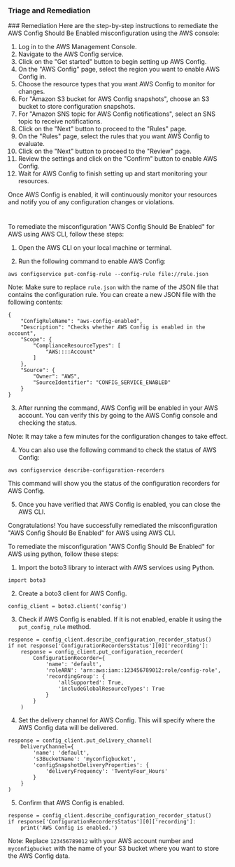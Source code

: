 
### Triage and Remediation
<Tabs>
<Tab title='Remediation'>
### Remediation

<AccordionGroup>
<Accordion title='Using Console' defaultOpen='true'>
Here are the step-by-step instructions to remediate the AWS Config Should Be Enabled misconfiguration using the AWS console:

1. Log in to the AWS Management Console.
2. Navigate to the AWS Config service.
3. Click on the "Get started" button to begin setting up AWS Config.
4. On the "AWS Config" page, select the region you want to enable AWS Config in.
5. Choose the resource types that you want AWS Config to monitor for changes.
6. For "Amazon S3 bucket for AWS Config snapshots", choose an S3 bucket to store configuration snapshots.
7. For "Amazon SNS topic for AWS Config notifications", select an SNS topic to receive notifications.
8. Click on the "Next" button to proceed to the "Rules" page.
9. On the "Rules" page, select the rules that you want AWS Config to evaluate.
10. Click on the "Next" button to proceed to the "Review" page.
11. Review the settings and click on the "Confirm" button to enable AWS Config.
12. Wait for AWS Config to finish setting up and start monitoring your resources.

Once AWS Config is enabled, it will continuously monitor your resources and notify you of any configuration changes or violations.

#
</Accordion>

<Accordion title='Using CLI'>
To remediate the misconfiguration "AWS Config Should Be Enabled" for AWS using AWS CLI, follow these steps:

1. Open the AWS CLI on your local machine or terminal.

2. Run the following command to enable AWS Config:

```
aws configservice put-config-rule --config-rule file://rule.json
```

Note: Make sure to replace `rule.json` with the name of the JSON file that contains the configuration rule. You can create a new JSON file with the following contents:

```
{
    "ConfigRuleName": "aws-config-enabled",
    "Description": "Checks whether AWS Config is enabled in the account",
    "Scope": {
        "ComplianceResourceTypes": [
            "AWS::::Account"
        ]
    },
    "Source": {
        "Owner": "AWS",
        "SourceIdentifier": "CONFIG_SERVICE_ENABLED"
    }
}
```

3. After running the command, AWS Config will be enabled in your AWS account. You can verify this by going to the AWS Config console and checking the status.

Note: It may take a few minutes for the configuration changes to take effect.

4. You can also use the following command to check the status of AWS Config:

```
aws configservice describe-configuration-recorders
```

This command will show you the status of the configuration recorders for AWS Config.

5. Once you have verified that AWS Config is enabled, you can close the AWS CLI.

Congratulations! You have successfully remediated the misconfiguration "AWS Config Should Be Enabled" for AWS using AWS CLI.
</Accordion>

<Accordion title='Using Python'>
To remediate the misconfiguration "AWS Config Should Be Enabled" for AWS using python, follow these steps:

1. Import the boto3 library to interact with AWS services using Python.

```
import boto3
```

2. Create a boto3 client for AWS Config.

```
config_client = boto3.client('config')
```

3. Check if AWS Config is enabled. If it is not enabled, enable it using the `put_config_rule` method.

```
response = config_client.describe_configuration_recorder_status()
if not response['ConfigurationRecordersStatus'][0]['recording']:
    response = config_client.put_configuration_recorder(
        ConfigurationRecorder={
            'name': 'default',
            'roleARN': 'arn:aws:iam::123456789012:role/config-role',
            'recordingGroup': {
                'allSupported': True,
                'includeGlobalResourceTypes': True
            }
        }
    )
```

4. Set the delivery channel for AWS Config. This will specify where the AWS Config data will be delivered.

```
response = config_client.put_delivery_channel(
    DeliveryChannel={
        'name': 'default',
        's3BucketName': 'myconfigbucket',
        'configSnapshotDeliveryProperties': {
            'deliveryFrequency': 'TwentyFour_Hours'
        }
    }
)
```

5. Confirm that AWS Config is enabled.

```
response = config_client.describe_configuration_recorder_status()
if response['ConfigurationRecordersStatus'][0]['recording']:
    print('AWS Config is enabled.')
```

Note: Replace `123456789012` with your AWS account number and `myconfigbucket` with the name of your S3 bucket where you want to store the AWS Config data.
</Accordion>

</AccordionGroup>
</Tab>
</Tabs>

